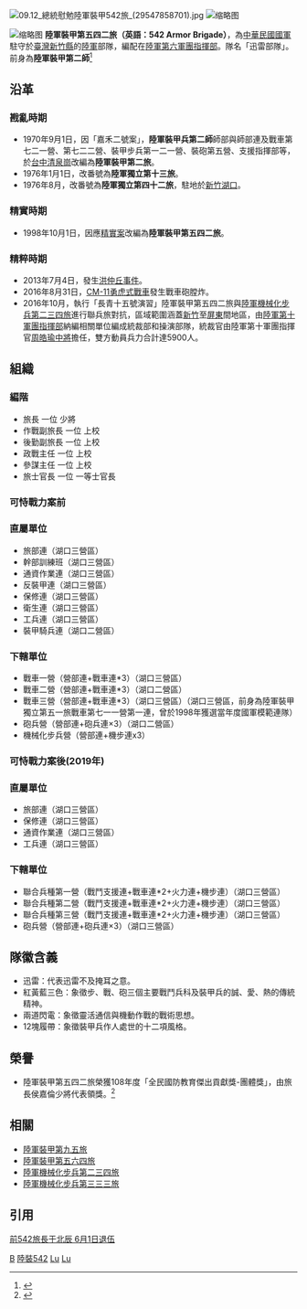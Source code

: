 {{refimprove|time=2019-09-13T07:20:48+00:00}}
{{Infobox Military Unit
| 名稱 = 陸軍裝甲第五四二旅<br><small>542 Armor Brigade
| 圖片 = [[File:542r.png|150px]]
| 圖片說明 = 陸軍裝甲第五四二旅隊徽
| 時期 = 1970年9月1日－1975年12月31日（裝甲第2旅）<br>1976年1月1日－1976年8月31日（獨立第13旅）<br>1976年9月1日－1998年9月30日（獨立第42旅）<br> 1998年10月1日迄今（裝甲第542旅）
| 國家 = {{ROC}}
| 效忠 = {{ROC}}
| 軍種 = {{ROCA}}
| 兵科 = [[裝甲|裝甲]]
| 功能 = 
| 規模 = [[旅|旅]]
| 隸屬 = <!-- 注释出：[[File:Roca_6th_ag.png|20px]] --> [[陸軍六軍團|陸軍第六軍團指揮部]]
| 駐地 = [[新竹縣|新竹]][[湖口鄉|湖口]]，湖口營區
| 裝備 = 
| 別稱 = 迅雷部隊
| 守護 = 
| 格言 = 
| 顏色 = 
| 隊歌 = 
| 吉祥物 = 
| 戰役 = 
| 隊慶 = 1970年9月1日
| 獎章 = 
| 榮譽 = 
| 現任指揮官 =[[File:ROCA_Major_General's_Flag.svg|border]] [[譚芳榮|譚芳榮]] 陸軍少將
| 象徵指揮官 = 
| 著名指揮官 = [[于北辰_(1968年)|于北辰]]、[[洪仲丘事件|沈威志]]、[[張捷_(軍人)|張捷]]
| 佩章一 = 
| 佩章二 = 
| 佩章三 = 
| 佩章四 = 
}}
[[File:09.12_總統慰勉陸軍裝甲542旅_(29547858701).jpg|thumb]]
[[File:Safety_Sergeant_Ride_on_Bicycle_Patroling_20140329.jpg|缩略图]]

[[File:Army_(ROCA)_Major_General_Liu_Wei-hsin_陸軍少將劉暐欣_(20160912_總統慰勉海軍陸戰隊66旅及陸軍裝甲542旅_2m40s,_cropped).png|缩略图]]
'''陸軍裝甲第五四二旅（英語：542 Armor Brigade）'''，為[[中華民國國軍|中華民國國軍]]駐守於[[臺灣|臺灣]][[新竹縣|新竹縣]]的[[中華民國陸軍|陸軍]]部隊，編配在[[陸軍六軍團|陸軍第六軍團指揮部]]。隊名「迅雷部隊」。前身為'''陸軍裝甲第二師'''<ref name="陸軍裝甲第五四二旅沿革">{{Cite web |url= http://army.mnd.gov.tw/Publish.aspx?cnid=824&p=9692&Level=2 |title= 忠誠之風-陸軍裝甲第五四二旅 |author=  |date=  |publisher= 中華民國陸軍司令部 |language= zh-tw |accessdate= 2014-06-11 |quote=  |archive-url= https://web.archive.org/web/20130723073514/http://army.mnd.gov.tw/Publish.aspx?cnid=824&p=9692&Level=2 |archive-date= 2013-07-23 |dead-url= yes }}</ref>

== 沿革 ==
=== 戡亂時期 ===
*1970年9月1日，因「嘉禾二號案」，'''陸軍裝甲兵第二師'''師部與師部連及戰車第七二一營、第七二二營、裝甲步兵第一二一營、裝砲第五營、支援指揮部等，於[[台中縣|台中]][[清泉崗|清泉崗]]改編為'''陸軍裝甲第二旅'''。
*1976年1月1日，改番號為'''陸軍獨立第十三旅'''。
*1976年8月，改番號為'''陸軍獨立第四十二旅'''，駐地於[[新竹縣|新竹]][[湖口縣|湖口]]。
=== 精實時期 ===
*1998年10月1日，因應[[精實案|精實案]]改編為'''陸軍裝甲第五四二旅'''。
=== 精粹時期 ===
*2013年7月4日，發生[[洪仲丘事件|洪仲丘事件]]。
*2016年8月31日，[[CM-11勇虎式戰車|CM-11勇虎式戰車]]發生戰車砲膛炸。
*2016年10月，執行「長青十五號演習」陸軍裝甲第五四二旅與[[陸軍機械化步兵第二三四旅|陸軍機械化步兵第二三四旅]]進行聯兵旅對抗，區域範圍涵蓋[[新竹|新竹]]至[[屏東縣|屏東]]間地區，由[[陸軍第十軍團指揮部|陸軍第十軍團指揮部]]納編相關單位編成統裁部和操演部隊，統裁官由陸軍第十軍團指揮官[[周皓瑜|周皓瑜]][[中將|中將]]擔任，雙方動員兵力合計達5900人。


== 組織 ==
=== 編階 ===
*旅長 一位 少將
*作戰副旅長 一位 上校
*後勤副旅長 一位 上校
*政戰主任 一位 上校
*參謀主任 一位 上校
*旅士官長 一位 一等士官長

=== 可恃戰力案前 ===
=== 直屬單位 ===
*旅部連（湖口三營區）
*幹部訓練班（湖口三營區）
*通資作業連（湖口三營區）
*反裝甲連（湖口三營區）
*保修連（湖口三營區）
*衛生連（湖口三營區）
*工兵連（湖口三營區）
*裝甲騎兵連（湖口二營區）

=== 下轄單位 ===
*戰車一營（營部連+戰車連*3）（湖口三營區）
*戰車二營（營部連+戰車連*3）（湖口二營區）
*戰車三營（營部連+戰車連*3）（湖口三營區）（湖口三營區，前身為陸軍裝甲獨立第五一旅戰車第七一一營第一連，曾於1998年獲選當年度國軍模範連隊）
*砲兵營（營部連+砲兵連×3）（湖口二營區）
*機械化步兵營（營部連+機步連x3）

=== 可恃戰力案後(2019年) ===
=== 直屬單位 ===
*旅部連（湖口三營區）
*保修連（湖口三營區）
*通資作業連（湖口三營區）
*工兵連（湖口三營區）

=== 下轄單位 ===
*聯合兵種第一營（戰鬥支援連+戰車連*2+火力連+機步連）（湖口三營區）
*聯合兵種第二營（戰鬥支援連+戰車連*2+火力連+機步連）（湖口三營區）
*聯合兵種第三營（戰鬥支援連+戰車連*2+火力連+機步連）（湖口三營區）
*砲兵營（營部連+砲兵連×3）（湖口三營區）

== 隊徽含義 ==
*迅雷：代表迅雷不及掩耳之意。
*紅黃藍三色：象徵步、戰、砲三個主要戰鬥兵科及裝甲兵的誠、愛、熱的傳統精神。
*兩道閃電：象徵靈活通信與機動作戰的戰術思想。
*12塊履帶：象徵裝甲兵作人處世的十二項風格。

== 榮譽 ==
*陸軍裝甲第五四二旅榮獲108年度「全民國防教育傑出貢獻獎-團體獎」，由旅長侯嘉倫少將代表領獎。<ref>{{Cite web |url=https://www.ydn.com.tw/News/350513 |title=【軍人節表揚活動】創新推展 全民國防 |access-date=2019-09-01 |archive-date=2020-04-16 |archive-url=https://web.archive.org/web/20200416043304/https://www.ydn.com.tw/News/350513 }}</ref>

== 相關 ==
*[[陸軍裝甲第九五旅|陸軍裝甲第九五旅]]
*[[陸軍裝甲第五六四旅|陸軍裝甲第五六四旅]]
*[[陸軍機械化步兵第二三四旅|陸軍機械化步兵第二三四旅]]
*[[陸軍機械化步兵第三三三旅|陸軍機械化步兵第三三三旅]]

== 引用 ==
{{noteTA
|1=zh-hans:于; zh-hant:于;
|2=于
}}
<div class="references-small">
<references />
</div>
[http://www.cna.com.tw/news/aipl/201505300152-1.aspx 前542旅長于北辰 6月1日退伍] {{Wayback|url=http://www.cna.com.tw/news/aipl/201505300152-1.aspx |date=20180912010308 }}
[[Category:中華民國陸軍|B]]
[[Category:中華民國國軍旅級單位|陸裝542]]
[[Category:1970年建立的軍事組織|Lu]]
[[Category:1970年台灣建立|Lu]]
{{中华民国陆军}}